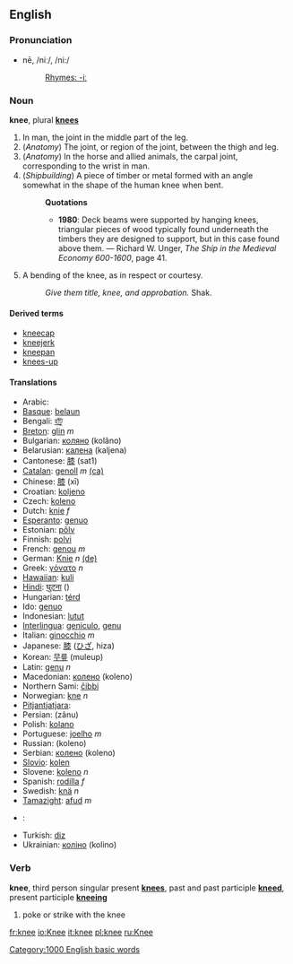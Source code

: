 {{copyvio}}

==English==
===Pronunciation===
*nē, /niː/, /ni:/
*:[[Rhymes:English:-iː|Rhymes: -iː]]

===Noun===
'''knee''', plural '''[[knees]]'''

#In man, the joint in the middle part of the leg.
#(''Anatomy'') The joint, or region of the joint, between the thigh and leg.
#(''Anatomy'') In the horse and allied animals, the carpal joint, corresponding to the wrist in man.
#(''Shipbuilding'') A piece of timber or metal formed with an angle somewhat in the shape of the human knee when bent.
#:'''Quotations'''
#:*'''1980''': Deck beams were supported by hanging knees, triangular pieces of wood typically found underneath the timbers they are designed to  support, but in this case found above them. &mdash; Richard W. Unger, ''The Ship in the Medieval Economy 600-1600'', page 41.
#A bending of the knee, as in respect or courtesy.
#:''Give them title, knee, and approbation.'' Shak.

====Derived terms====
*[[kneecap]]
*[[kneejerk]]
*[[kneepan]]
*[[knees-up]]

==== Translations ====
*Arabic: {{ARchar|[[رّكبة]]}}
*[[Basque]]: [[belaun]]
*Bengali: [[হাঁটু]]
*[[Breton]]: [[glin]] ''m''
*Bulgarian: [[коляно]] (kolâno)
*Belarusian: [[калена]] (kaljena)
*Cantonese: [[膝]] (sat1)
*[[Catalan]]: [[genoll]] ''m'' [[:ca:genoll|(ca)]]
*Chinese: [[膝]] (xī)
*Croatian: [[koljeno]]
*Czech: [[koleno]]
*Dutch: [[knie]] ''f''
*[[Esperanto]]: [[genuo]]
*Estonian: [[põlv]]
*Finnish: [[polvi]]
*French: [[genou]] ''m''
*German: [[Knie]] ''n'' [[:de:Knie|(de)]]
*Greek: [[γόνατο]] ''n''
*[[Hawaiian]]: [[kuli]]
*[[Hindi]]: [[घुटना]] ({{Unicode|ghuṭanā}})
*Hungarian: [[térd]]
*Ido: [[genuo]]
*Indonesian: [[lutut]]
*[[Interlingua]]: [[geniculo]], [[genu]]
*Italian: [[ginocchio]] ''m''
*Japanese: [[膝]] ([[ひざ]], hiza)
*Korean: [[무릎]] (muleup)
*Latin: [[genu]] ''n''
*Macedonian: [[колено]] (koleno)
*Northern Sami: [[čibbi]]
*Norwegian: [[kne]] ''n''
*[[Pitjantjatjara]]: {{Unicode|[[muṯi]]}}
*Persian: {{FAchar|[[زانو]]}} (zânu)
*Polish: [[kolano]]
*Portuguese: [[joelho]] ''m''
*Russian: {{RUchar|[[колено]]}} (koleno)
*Serbian: [[колено]] (koleno)
*[[Slovio]]: [[kolen]]
*Slovene: [[koleno]] ''n''
*Spanish: [[rodilla]] ''f''
*Swedish: [[knä]] ''n''
*[[Tamazight]]: [[afud]] ''m''
*{{th}}: {{THchar|[[เข่า]]}}
*Turkish: [[diz]]
*Ukrainian: [[коліно]] (kolino)

===Verb===
'''knee''', third person singular present '''[[knees]]''', past and past participle '''[[kneed]]''', present participle '''[[kneeing]]'''

# poke or strike with the knee

[[Category:1000 English basic words]]

[[fr:knee]]
[[io:Knee]]
[[it:knee]]
[[pl:knee]]
[[ru:Knee]]